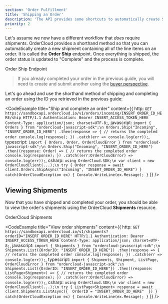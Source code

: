 ```yaml
---
section: 'Order Fulfillment'
title: 'Shipping an Order'
description: 'The API provides some shortcuts to automatically create Shipments based on the Line Items in a given Order. Learn about this alternative to the "complete" endpoint.'
priority: 2
---
```


Let's assume we now have a different workflow that _does_ require shipments. OrderCloud provides a shorthand method so that you can automatically create a new shipment containing all of the line items on an order. It is called the **Order Ship** endpoint. Once everything is shipped, the order status is updated to "Complete" and the process is complete.

<ContentLink to="/api-reference/orders-and-fulfillment/orders/ship" subtitle="API Reference" type="bookmark">Order Ship Endpoint</ContentLink>

> If you already completed your order in the previous guide, you will need to create and submit another using the [buyer perspective](/learn/buyer-perspective/creating-your-first-order).

Let's go ahead and use the shorthand method of shipping and completing an order using the ID you retrieved in the previous guide:

<CodeExample
  title="Ship and complete an order"
  content={{
    http: `GET https://sandboxapi.ordercloud.io/v1/orders/incoming/INSERT_ORDER_ID_HERE/ship HTTP/1.1
Authentication: Bearer INSERT_ACCESS_TOKEN_HERE
Content-Type: application/json; charset=UTF-8;`,
javascript: `import { Orders } from "ordercloud-javascript-sdk";\n
Orders.Ship("Incoming", "INSERT_ORDER_ID_HERE")
.then(response => {
    // returns the completed order
    console.log(response);
})
.catch(err => console.log(err));`,
typescript: `import { Orders, Order, OrderCloudError } from "ordercloud-javascript-sdk";\n
Orders.Ship("Incoming", "INSERT_ORDER_ID_HERE")
  .then((response: Order) => {
      // returns the completed order
      console.log(response);
  })
  .catch((err:OrderCloudError) => console.log(err));`,
csharp: `using OrderCloud.SDK;\n
var client = new OrderCloudClient(...);\n
try {
    Order response = await client.Orders.ShipAsync("Incoming", "INSERT_ORDER_ID_HERE")
} catch(OrderCloudException ex) {
    Console.WriteLine(ex.Message);
}`
}}
/>

## Viewing Shipments
Now that you have shipped and completed your order, you should be able to view the order's shipments using the OrderCloud **Shipments** resource.

<ContentLink to="/api-reference/orders-and-fulfillment/shipments" subtitle="API Reference" type="bookmark">OrderCloud Shipments</ContentLink>

<CodeExample
  title="View order shipments"
  content={{
    http: `GET https://sandboxapi.ordercloud.io/v1/shipments?orderID="INSERT_ORDER_ID_HERE" HTTP/1.1
Authentication: Bearer INSERT_ACCESS_TOKEN_HERE
Content-Type: application/json; charset=UTF-8;`,
javascript: `import { Shipments } from "ordercloud-javascript-sdk";\n
Shipments.List({OrderID: "INSERT_ORDER_ID_HERE"})
.then(response => {
    // returns the completed order
    console.log(response);
})
.catch(err => console.log(err));`,
typescript: `import { Shipments, Shipment, ListPage, OrderCloudError } from "ordercloud-javascript-sdk";\n
Shipments.List({OrderID: "INSERT_ORDER_ID_HERE"})
  .then((response: ListPage<Shipment>) => {
      // returns the completed order
      console.log(response);
  })
  .catch((err:OrderCloudError) => console.log(err));`,
csharp: `using OrderCloud.SDK;\n
var client = new OrderCloudClient(...);\n
try {
    ListPage<Shipment> response = await client.Shipments.ListAsync({ 
        OrderID = "INSERT_ORDER_ID_HERE" 
    })
} catch(OrderCloudException ex) {
    Console.WriteLine(ex.Message);
}`
}}
/>
